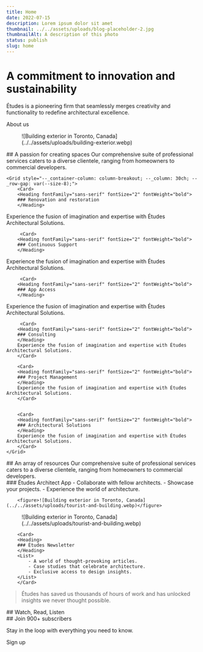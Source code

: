```yaml
---
title: Home
date: 2022-07-15
description: Lorem ipsum dolor sit amet
thumbnail: ../../assets/uploads/blog-placeholder-2.jpg
thumbnailAlt: A description of this photo
status: publish
slug: home
---
```



<Hero>

# A commitment to innovation and sustainability
  
Études is a pioneering firm that seamlessly merges creativity and functionality to redefine architectural excellence.

<ButtonLink variant="accent" href="/about">About us</ButtonLink>

<figure class="column-breakout">![Building exterior in Toronto, Canada](../../assets/uploads/building-exterior.webp)</figure>

</Hero>

<section class="section flow" style="--_bg: var(--surface-overlay); --_padding-block: var(--size-fluid-6); --_flow: var(--size-fluid-5)">

<div class="container flow text--center inline-child--auto" style="--_flow: initial">
    <Heading fontSize="6" textAlign="center">
    ## A passion for creating spaces
    </Heading>
    Our comprehensive suite of professional services caters to a diverse clientele, ranging from homeowners to commercial developers.
</div>



    <Grid style="--_container-column: column-breakout; --_column: 30ch; --_row-gap: var(--size-8);">
        <Card>
        <Heading fontFamily="sans-serif" fontSize="2" fontWeight="bold">
        ### Renovation and restoration
        </Heading>
Experience the fusion of imagination and expertise with Études Architectural Solutions.
        </Card>
        

         <Card>
        <Heading fontFamily="sans-serif" fontSize="2" fontWeight="bold">
        ### Continuous Support
        </Heading>
Experience the fusion of imagination and expertise with Études Architectural Solutions.
        </Card>

         <Card>
        <Heading fontFamily="sans-serif" fontSize="2" fontWeight="bold">
        ### App Access
        </Heading>
Experience the fusion of imagination and expertise with Études Architectural Solutions.
        </Card>


         <Card>
        <Heading fontFamily="sans-serif" fontSize="2" fontWeight="bold">
        ### Consulting
        </Heading>
        Experience the fusion of imagination and expertise with Études Architectural Solutions.
        </Card>

        <Card>
        <Heading fontFamily="sans-serif" fontSize="2" fontWeight="bold">
        ### Project Management
        </Heading>
        Experience the fusion of imagination and expertise with Études Architectural Solutions.
        </Card>


        <Card>
        <Heading fontFamily="sans-serif" fontSize="2" fontWeight="bold">
        ### Architectural Solutions
        </Heading>
        Experience the fusion of imagination and expertise with Études Architectural Solutions.
        </Card>
    </Grid>
</section>



<section class="section flow" style="--_padding-block: var(--size-fluid-6); --_flow: var(--size-fluid-5)">

<div class="container flow text--center inline-child--auto" style="--_flow: initial">
    <Heading fontSize="6" textAlign="center">
    ## An array of resources
    </Heading>
   Our comprehensive suite of professional services caters to a diverse clientele, ranging from homeowners to commercial developers.
</div>

<Grid style="--_container-column: column-breakout; --_column-gap: var(--size-fluid-4); --_align-items: center;">
        <Card>
        <Heading>
        ### Études Architect App
        </Heading>
        <List>
            - Collaborate with fellow architects.
            - Showcase your projects.
            - Experience the world of architecture.
        </List>
        </Card>

        <figure>![Building exterior in Toronto, Canada](../../assets/uploads/tourist-and-building.webp)</figure>
  </Grid>

  <Grid style="--_container-column: column-breakout; --_column-gap: var(--size-fluid-4); --_align-items: center;">
  <figure>![Building exterior in Toronto, Canada](../../assets/uploads/tourist-and-building.webp)</figure>

        <Card>
        <Heading>
        ### Études Newsletter
        </Heading>
        <List>
            - A world of thought-provoking articles.
            - Case studies that celebrate architecture.
            - Exclusive access to design insights.
        </List>
        </Card>
  </Grid>
</section>

<section class="section flow container" style="--_padding-block: var(--size-fluid-6); --_flow: var(--size-fluid-5); --_bg: var(--brand);">
<Blockquote addCite attributionName="Annie Steiner" attributionTitle="CEO, Greenprint">
Études has saved us thousands of hours of work and has unlocked insights we never thought possible.
</Blockquote>
</section>

<section class="section flow container" style="--_padding-block: var(--size-fluid-6); --_flow: var(--size-fluid-5);">
<PostList>
## Watch, Read, Listen
</PostList>
</section>


<NewsletterSignup className="column-breakout">
## Join 900+ subscribers

Stay in the loop with everything you need to know.

<ButtonLink variant="accent" href="#">Sign up</ButtonLink>
</NewsletterSignup>
